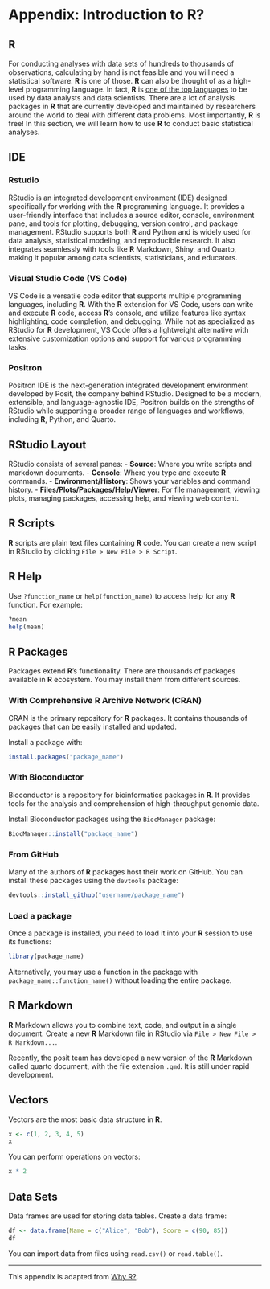# Appendix: Introduction to R?

## R

For conducting analyses with data sets of hundreds to thousands of observations, calculating by hand is not feasible and you will need a statistical software. **R** is one of those. **R** can also be thought of as a high-level programming language. In fact, **R** is [one of the top languages](https://statisticstimes.com/tech/top-computer-languages.php) to be used by data analysts and data scientists. There are a lot of analysis packages in **R** that are currently developed and maintained by researchers around the world to deal with different data problems. Most importantly, **R** is free! In this section, we will learn how to use **R** to conduct basic statistical analyses.

## IDE

### Rstudio

RStudio is an integrated development environment (IDE) designed specifically for working with the **R** programming language. It provides a user-friendly interface that includes a source editor, console, environment pane, and tools for plotting, debugging, version control, and package management. RStudio supports both **R** and Python and is widely used for data analysis, statistical modeling, and reproducible research. It also integrates seamlessly with tools like **R** Markdown, Shiny, and Quarto, making it popular among data scientists, statisticians, and educators.

### Visual Studio Code (VS Code)

VS Code is a versatile code editor that supports multiple programming languages, including **R**. With the **R** extension for VS Code, users can write and execute **R** code, access **R**'s console, and utilize features like syntax highlighting, code completion, and debugging. While not as specialized as RStudio for **R** development, VS Code offers a lightweight alternative with extensive customization options and support for various programming tasks.

### Positron

Positron IDE is the next-generation integrated development environment developed by Posit, the company behind RStudio. Designed to be a modern, extensible, and language-agnostic IDE, Positron builds on the strengths of RStudio while supporting a broader range of languages and workflows, including **R**, Python, and Quarto.

## RStudio Layout

RStudio consists of several panes: - **Source**: Where you write scripts and markdown documents. - **Console**: Where you type and execute **R** commands. - **Environment/History**: Shows your variables and command history. - **Files/Plots/Packages/Help/Viewer**: For file management, viewing plots, managing packages, accessing help, and viewing web content.

## R Scripts

**R** scripts are plain text files containing **R** code. You can create a new script in RStudio by clicking `File > New File > R Script`.

## R Help

Use `?function_name` or `help(function_name)` to access help for any **R** function. For example:

``` r
?mean
help(mean)
```

## R Packages


Packages extend **R**'s functionality. There are thousands of packages available in **R** ecosystem. You may install them from different sources.

### With Comprehensive R Archive Network (CRAN)

CRAN is the primary repository for **R** packages. It contains thousands of packages that can be easily installed and updated.

Install a package with:

``` r
install.packages("package_name")
```


### With Bioconductor

Bioconductor is a repository for bioinformatics packages in **R**. It provides tools for the analysis and comprehension of high-throughput genomic data.

Install Bioconductor packages using the `BiocManager` package:

``` r
BiocManager::install("package_name")
```

### From GitHub

Many of the authors of **R** packages host their work on GitHub. You can install these packages using the `devtools` package:

``` r
devtools::install_github("username/package_name")
```

### Load a package 
Once a package is installed, you need to load it into your **R** session to use its functions:

``` r
library(package_name)
```

Alternatively, you may use a function in the package with `package_name::function_name()` without loading the entire package.

## R Markdown

**R** Markdown allows you to combine text, code, and output in a single document. Create a new **R** Markdown file in RStudio via `File > New File > R Markdown...`.

Recently, the posit team has developed a new version of the **R** Markdown called quarto document, with the file extension `.qmd`. It is still under rapid development.

## Vectors

Vectors are the most basic data structure in **R**.

```r

x <- c(1, 2, 3, 4, 5)
x
```

You can perform operations on vectors:

```r
x * 2
```

## Data Sets

Data frames are used for storing data tables. Create a data frame:

```r
df <- data.frame(Name = c("Alice", "Bob"), Score = c(90, 85))
df
```

You can import data from files using `read.csv()` or `read.table()`.

------------------------------------------------------------------------

This appendix is adapted from [Why R?](https://tqtbui.github.io/introbook/app-rintro.html).
